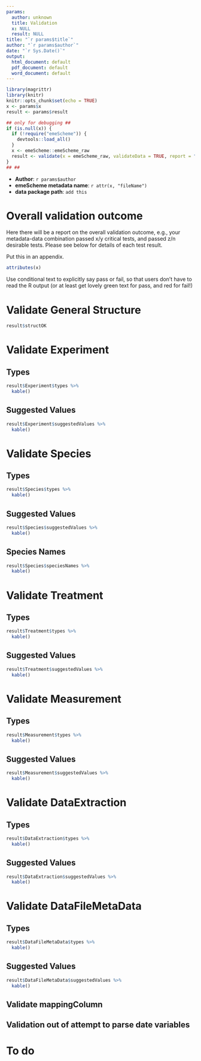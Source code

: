 ```yaml
---
params:
  author: unknown
  title: Validation
  x: NULL
  result: NULL
title: "`r params$title`"
author: "`r params$author`"
date: "`r Sys.Date()`"
output:
  html_document: default
  pdf_document: default
  word_document: default
---
```



```r
library(magrittr)
library(knitr)
knitr::opts_chunk$set(echo = TRUE)
x <- params$x
result <- params$result

## only for debugging ##
if (is.null(x)) {
  if (!require("emeScheme")) {
    devtools::load_all()
  }
  x <- emeScheme::emeScheme_raw
  result <- validate(x = emeScheme_raw, validateData = TRUE, report = "none")
}
## ##
```

* **Author**: `r params$author`
* **emeScheme metadata name**: `r attr(x, "fileName")`
* **data package path**: `add this`

# Overall validation outcome

Here there will be a report on the overall validation outcome, e.g., your metadata-data combination passed x/y critical tests, and passed z/n desirable tests. Please see below for details of each test result.


Put this in an appendix.
```r
attributes(x)
```

Use conditional text to explicitly say pass or fail, so that users don't have to read the R output (or at least get lovely green text for pass, and red for fail!)

# Validate General Structure
```r
result$structOK
```


# Validate Experiment
## Types
```r
result$Experiment$types %>%
  kable()
```

## Suggested Values
```r
result$Experiment$suggestedValues %>%
  kable()
```

# Validate Species
## Types
```r
result$Species$types %>%
  kable()
```

## Suggested Values
```r
result$Species$suggestedValues %>%
  kable()
```

## Species Names
```r
result$Species$speciesNames %>%
  kable()
```

# Validate Treatment
## Types
```r
result$Treatment$types %>%
  kable()
```

## Suggested Values
```r
result$Treatment$suggestedValues %>%
  kable()
```

# Validate Measurement
## Types
```r
result$Measurement$types %>%
  kable()
```

## Suggested Values
```r
result$Measurement$suggestedValues %>%
  kable()
```

# Validate DataExtraction
## Types
```r
result$DataExtraction$types %>%
  kable()
```

## Suggested Values
```r
result$DataExtraction$suggestedValues %>%
  kable()
```

# Validate DataFileMetaData
## Types
```r
result$DataFileMetaData$types %>%
  kable()
```

## Suggested Values
```r
result$DataFileMetaData$suggestedValues %>%
  kable()
```

## Validate mappingColumn

## Validation out of attempt to parse date variables

# To do

